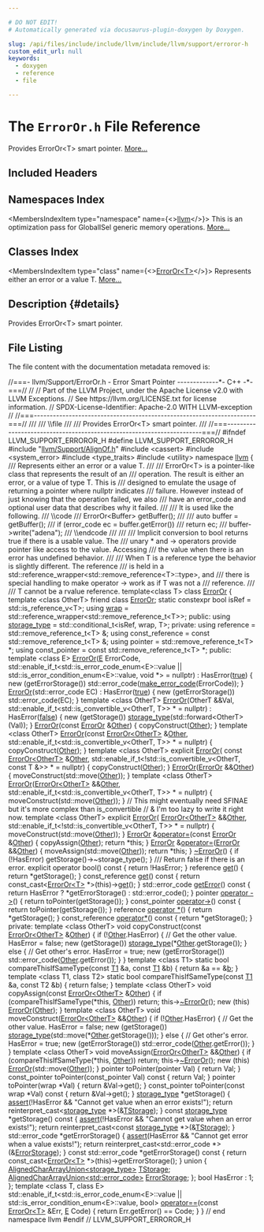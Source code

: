 ```yaml
---

# DO NOT EDIT!
# Automatically generated via docusaurus-plugin-doxygen by Doxygen.

slug: /api/files/include/include/llvm/include/llvm/support/erroror-h
custom_edit_url: null
keywords:
  - doxygen
  - reference
  - file

---
```





# The `ErrorOr.h` File Reference

<DoxygenPage pluginConfig={pluginConfig}>

Provides ErrorOr&lt;T&gt; smart pointer. <a href="#details">More...</a>

## Included Headers

<IncludesList>
<IncludesListItem
  filePath="llvm/Support/AlignOf.h"
  permalink="/docs/api/files/include/include/llvm/include/llvm/support/alignof-h"
  isLocal="true" />
<IncludesListItem
  filePath="cassert"
  permalink=""
  isLocal="false" />
<IncludesListItem
  filePath="system_error"
  permalink=""
  isLocal="false" />
<IncludesListItem
  filePath="type_traits"
  permalink=""
  isLocal="false" />
<IncludesListItem
  filePath="utility"
  permalink=""
  isLocal="false" />
</IncludesList>

## Namespaces Index

<MembersIndex>

<MembersIndexItem
  type="namespace"
  name={<><a href="/docs/api/namespaces/llvm">llvm</a></>}>
This is an optimization pass for GlobalISel generic memory operations. <a href="/docs/api/namespaces/llvm/#details">More...</a>
</MembersIndexItem>

</MembersIndex>

## Classes Index

<MembersIndex>

<MembersIndexItem
  type="class"
  name={<><a href="/docs/api/classes/llvm/erroror">ErrorOr&lt;T&gt;</a></>}>
Represents either an error or a value T. <a href="/docs/api/classes/llvm/erroror/#details">More...</a>
</MembersIndexItem>

</MembersIndex>

## Description {#details}

Provides ErrorOr&lt;T&gt; smart pointer.

## File Listing

The file content with the documentation metadata removed is:

<ProgramListing>

<Link id="l00001" /><CodeLine lineNumber="1"><Highlight kind="comment">//===- llvm/Support/ErrorOr.h - Error Smart Pointer -------------&#42;- C++ -&#42;-===//</Highlight><Highlight kind="normal"></Highlight></CodeLine>
<Link id="l00002" /><CodeLine lineNumber="2"><Highlight kind="normal"></Highlight><Highlight kind="comment">//</Highlight><Highlight kind="normal"></Highlight></CodeLine>
<Link id="l00003" /><CodeLine lineNumber="3"><Highlight kind="normal"></Highlight><Highlight kind="comment">// Part of the LLVM Project, under the Apache License v2.0 with LLVM Exceptions.</Highlight><Highlight kind="normal"></Highlight></CodeLine>
<Link id="l00004" /><CodeLine lineNumber="4"><Highlight kind="normal"></Highlight><Highlight kind="comment">// See https://llvm.org/LICENSE.txt for license information.</Highlight><Highlight kind="normal"></Highlight></CodeLine>
<Link id="l00005" /><CodeLine lineNumber="5"><Highlight kind="normal"></Highlight><Highlight kind="comment">// SPDX-License-Identifier: Apache-2.0 WITH LLVM-exception</Highlight><Highlight kind="normal"></Highlight></CodeLine>
<Link id="l00006" /><CodeLine lineNumber="6"><Highlight kind="normal"></Highlight><Highlight kind="comment">//</Highlight><Highlight kind="normal"></Highlight></CodeLine>
<Link id="l00007" /><CodeLine lineNumber="7"><Highlight kind="normal"></Highlight><Highlight kind="comment">//===----------------------------------------------------------------------===//</Highlight><Highlight kind="comment"></Highlight></CodeLine>
<Link id="l00008" /><CodeLine lineNumber="8"><Highlight kind="comment">///</Highlight></CodeLine>
<Link id="l00009" /><CodeLine lineNumber="9"><Highlight kind="comment">/// \\file</Highlight></CodeLine>
<Link id="l00010" /><CodeLine lineNumber="10"><Highlight kind="comment">///</Highlight></CodeLine>
<Link id="l00011" /><CodeLine lineNumber="11"><Highlight kind="comment">/// Provides ErrorOr&lt;T&gt; smart pointer.</Highlight></CodeLine>
<Link id="l00012" /><CodeLine lineNumber="12"><Highlight kind="comment">///</Highlight><Highlight kind="normal"></Highlight></CodeLine>
<Link id="l00013" /><CodeLine lineNumber="13"><Highlight kind="normal"></Highlight><Highlight kind="comment">//===----------------------------------------------------------------------===//</Highlight><Highlight kind="normal"></Highlight></CodeLine>
<Link id="l00014" /><CodeLine lineNumber="14"><Highlight kind="normal"></Highlight></CodeLine>
<Link id="l00015" /><CodeLine lineNumber="15"><Highlight kind="normal"></Highlight><Highlight kind="preprocessor">#ifndef LLVM&#95;SUPPORT&#95;ERROROR&#95;H</Highlight><Highlight kind="normal"></Highlight></CodeLine>
<Link id="l00016" /><CodeLine lineNumber="16"><Highlight kind="normal"></Highlight><Highlight kind="preprocessor">#define LLVM&#95;SUPPORT&#95;ERROROR&#95;H</Highlight><Highlight kind="normal"></Highlight></CodeLine>
<Link id="l00017" /><CodeLine lineNumber="17"><Highlight kind="normal"></Highlight></CodeLine>
<Link id="l00018" /><CodeLine lineNumber="18"><Highlight kind="normal"></Highlight><Highlight kind="preprocessor">#include &quot;<a href="/docs/api/files/include/include/llvm/include/llvm/support/alignof-h">llvm/Support/AlignOf.h</a>&quot;</Highlight><Highlight kind="normal"></Highlight></CodeLine>
<Link id="l00019" /><CodeLine lineNumber="19"><Highlight kind="normal"></Highlight><Highlight kind="preprocessor">#include &lt;cassert&gt;</Highlight><Highlight kind="normal"></Highlight></CodeLine>
<Link id="l00020" /><CodeLine lineNumber="20"><Highlight kind="normal"></Highlight><Highlight kind="preprocessor">#include &lt;system&#95;error&gt;</Highlight><Highlight kind="normal"></Highlight></CodeLine>
<Link id="l00021" /><CodeLine lineNumber="21"><Highlight kind="normal"></Highlight><Highlight kind="preprocessor">#include &lt;type&#95;traits&gt;</Highlight><Highlight kind="normal"></Highlight></CodeLine>
<Link id="l00022" /><CodeLine lineNumber="22"><Highlight kind="normal"></Highlight><Highlight kind="preprocessor">#include &lt;utility&gt;</Highlight><Highlight kind="normal"></Highlight></CodeLine>
<Link id="l00023" /><CodeLine lineNumber="23"><Highlight kind="normal"></Highlight></CodeLine>
<Link id="l00024" /><CodeLine lineNumber="24"><Highlight kind="normal"></Highlight><Highlight kind="keyword">namespace </Highlight><Highlight kind="normal"><a href="/docs/api/namespaces/llvm">llvm</a> &#123;</Highlight></CodeLine>
<Link id="l00025" /><CodeLine lineNumber="25"><Highlight kind="normal"></Highlight><Highlight kind="comment"></Highlight></CodeLine>
<Link id="l00026" /><CodeLine lineNumber="26"><Highlight kind="comment">/// Represents either an error or a value T.</Highlight></CodeLine>
<Link id="l00027" /><CodeLine lineNumber="27"><Highlight kind="comment">///</Highlight></CodeLine>
<Link id="l00028" /><CodeLine lineNumber="28"><Highlight kind="comment">/// ErrorOr&lt;T&gt; is a pointer-like class that represents the result of an</Highlight></CodeLine>
<Link id="l00029" /><CodeLine lineNumber="29"><Highlight kind="comment">/// operation. The result is either an error, or a value of type T. This is</Highlight></CodeLine>
<Link id="l00030" /><CodeLine lineNumber="30"><Highlight kind="comment">/// designed to emulate the usage of returning a pointer where nullptr indicates</Highlight></CodeLine>
<Link id="l00031" /><CodeLine lineNumber="31"><Highlight kind="comment">/// failure. However instead of just knowing that the operation failed, we also</Highlight></CodeLine>
<Link id="l00032" /><CodeLine lineNumber="32"><Highlight kind="comment">/// have an error&#95;code and optional user data that describes why it failed.</Highlight></CodeLine>
<Link id="l00033" /><CodeLine lineNumber="33"><Highlight kind="comment">///</Highlight></CodeLine>
<Link id="l00034" /><CodeLine lineNumber="34"><Highlight kind="comment">/// It is used like the following.</Highlight></CodeLine>
<Link id="l00035" /><CodeLine lineNumber="35"><Highlight kind="comment">/// \\code</Highlight></CodeLine>
<Link id="l00036" /><CodeLine lineNumber="36"><Highlight kind="comment">///   ErrorOr&lt;Buffer&gt; getBuffer();</Highlight></CodeLine>
<Link id="l00037" /><CodeLine lineNumber="37"><Highlight kind="comment">///</Highlight></CodeLine>
<Link id="l00038" /><CodeLine lineNumber="38"><Highlight kind="comment">///   auto buffer = getBuffer();</Highlight></CodeLine>
<Link id="l00039" /><CodeLine lineNumber="39"><Highlight kind="comment">///   if (error&#95;code ec = buffer.getError())</Highlight></CodeLine>
<Link id="l00040" /><CodeLine lineNumber="40"><Highlight kind="comment">///     return ec;</Highlight></CodeLine>
<Link id="l00041" /><CodeLine lineNumber="41"><Highlight kind="comment">///   buffer-&gt;write(&quot;adena&quot;);</Highlight></CodeLine>
<Link id="l00042" /><CodeLine lineNumber="42"><Highlight kind="comment">/// \\endcode</Highlight></CodeLine>
<Link id="l00043" /><CodeLine lineNumber="43"><Highlight kind="comment">///</Highlight></CodeLine>
<Link id="l00044" /><CodeLine lineNumber="44"><Highlight kind="comment">///</Highlight></CodeLine>
<Link id="l00045" /><CodeLine lineNumber="45"><Highlight kind="comment">/// Implicit conversion to bool returns true if there is a usable value. The</Highlight></CodeLine>
<Link id="l00046" /><CodeLine lineNumber="46"><Highlight kind="comment">/// unary &#42; and -&gt; operators provide pointer like access to the value. Accessing</Highlight></CodeLine>
<Link id="l00047" /><CodeLine lineNumber="47"><Highlight kind="comment">/// the value when there is an error has undefined behavior.</Highlight></CodeLine>
<Link id="l00048" /><CodeLine lineNumber="48"><Highlight kind="comment">///</Highlight></CodeLine>
<Link id="l00049" /><CodeLine lineNumber="49"><Highlight kind="comment">/// When T is a reference type the behavior is slightly different. The reference</Highlight></CodeLine>
<Link id="l00050" /><CodeLine lineNumber="50"><Highlight kind="comment">/// is held in a std::reference&#95;wrapper&lt;std::remove&#95;reference&lt;T&gt;::type&gt;, and</Highlight></CodeLine>
<Link id="l00051" /><CodeLine lineNumber="51"><Highlight kind="comment">/// there is special handling to make operator -&gt; work as if T was not a</Highlight></CodeLine>
<Link id="l00052" /><CodeLine lineNumber="52"><Highlight kind="comment">/// reference.</Highlight></CodeLine>
<Link id="l00053" /><CodeLine lineNumber="53"><Highlight kind="comment">///</Highlight></CodeLine>
<Link id="l00054" /><CodeLine lineNumber="54"><Highlight kind="comment">/// T cannot be a rvalue reference.</Highlight><Highlight kind="normal"></Highlight></CodeLine>
<Link id="l00055" /><CodeLine lineNumber="55"><Highlight kind="normal"></Highlight><Highlight kind="keyword">template</Highlight><Highlight kind="normal">&lt;</Highlight><Highlight kind="keyword">class</Highlight><Highlight kind="normal"> T&gt;</Highlight></CodeLine>
<Link id="l00056" /><CodeLine lineNumber="56" lineLink="/docs/api/classes/llvm/erroror"><Highlight kind="normal"></Highlight><Highlight kind="keyword">class </Highlight><Highlight kind="normal"><a href="/docs/api/classes/llvm/erroror/#a7efd4fdaf2b3305e13c1358dff404193">ErrorOr</a> &#123;</Highlight></CodeLine>
<Link id="l00057" /><CodeLine lineNumber="57" lineLink="/docs/api/classes/llvm/erroror/#a7efd4fdaf2b3305e13c1358dff404193"><Highlight kind="normal">  </Highlight><Highlight kind="keyword">template</Highlight><Highlight kind="normal"> &lt;</Highlight><Highlight kind="keyword">class</Highlight><Highlight kind="normal"> OtherT&gt; </Highlight><Highlight kind="keyword">friend</Highlight><Highlight kind="normal"> </Highlight><Highlight kind="keyword">class </Highlight><Highlight kind="normal"><a href="/docs/api/classes/llvm/erroror/#a7efd4fdaf2b3305e13c1358dff404193">ErrorOr</a>;</Highlight></CodeLine>
<Link id="l00058" /><CodeLine lineNumber="58"><Highlight kind="normal"></Highlight></CodeLine>
<Link id="l00059" /><CodeLine lineNumber="59"><Highlight kind="normal">  </Highlight><Highlight kind="keyword">static</Highlight><Highlight kind="normal"> </Highlight><Highlight kind="keyword">constexpr</Highlight><Highlight kind="normal"> </Highlight><Highlight kind="keywordtype">bool</Highlight><Highlight kind="normal"> isRef = std::is&#95;reference&#95;v&lt;T&gt;;</Highlight></CodeLine>
<Link id="l00060" /><CodeLine lineNumber="60"><Highlight kind="normal"></Highlight></CodeLine>
<Link id="l00061" /><CodeLine lineNumber="61"><Highlight kind="normal">  </Highlight><Highlight kind="keyword">using </Highlight><Highlight kind="normal"><a href="/docs/api/namespaces/llvm/#ac9a23c88949ad27ad62f0ee03254ee3a">wrap</a> = std::reference&#95;wrapper&lt;std::remove&#95;reference&#95;t&lt;T&gt;&gt;;</Highlight></CodeLine>
<Link id="l00062" /><CodeLine lineNumber="62"><Highlight kind="normal"></Highlight></CodeLine>
<Link id="l00063" /><CodeLine lineNumber="63"><Highlight kind="normal"></Highlight><Highlight kind="keyword">public</Highlight><Highlight kind="normal">:</Highlight></CodeLine>
<Link id="l00064" /><CodeLine lineNumber="64" lineLink="/docs/api/classes/llvm/erroror/#a044d928a33e6a9f4c2276ac7aa035459"><Highlight kind="normal">  </Highlight><Highlight kind="keyword">using </Highlight><Highlight kind="normal"><a href="/docs/api/classes/llvm/erroror/#a044d928a33e6a9f4c2276ac7aa035459">storage&#95;type</a> = std::conditional&#95;t&lt;isRef, wrap, T&gt;;</Highlight></CodeLine>
<Link id="l00065" /><CodeLine lineNumber="65"><Highlight kind="normal"></Highlight></CodeLine>
<Link id="l00066" /><CodeLine lineNumber="66"><Highlight kind="normal"></Highlight><Highlight kind="keyword">private</Highlight><Highlight kind="normal">:</Highlight></CodeLine>
<Link id="l00067" /><CodeLine lineNumber="67"><Highlight kind="normal">  </Highlight><Highlight kind="keyword">using </Highlight><Highlight kind="normal">reference = std::remove&#95;reference&#95;t&lt;T&gt; &amp;;</Highlight></CodeLine>
<Link id="l00068" /><CodeLine lineNumber="68"><Highlight kind="normal">  </Highlight><Highlight kind="keyword">using </Highlight><Highlight kind="normal">const&#95;reference = </Highlight><Highlight kind="keyword">const</Highlight><Highlight kind="normal"> std::remove&#95;reference&#95;t&lt;T&gt; &amp;;</Highlight></CodeLine>
<Link id="l00069" /><CodeLine lineNumber="69"><Highlight kind="normal">  </Highlight><Highlight kind="keyword">using </Highlight><Highlight kind="normal">pointer = std::remove&#95;reference&#95;t&lt;T&gt; &#42;;</Highlight></CodeLine>
<Link id="l00070" /><CodeLine lineNumber="70"><Highlight kind="normal">  </Highlight><Highlight kind="keyword">using </Highlight><Highlight kind="normal">const&#95;pointer = </Highlight><Highlight kind="keyword">const</Highlight><Highlight kind="normal"> std::remove&#95;reference&#95;t&lt;T&gt; &#42;;</Highlight></CodeLine>
<Link id="l00071" /><CodeLine lineNumber="71"><Highlight kind="normal"></Highlight></CodeLine>
<Link id="l00072" /><CodeLine lineNumber="72"><Highlight kind="normal"></Highlight><Highlight kind="keyword">public</Highlight><Highlight kind="normal">:</Highlight></CodeLine>
<Link id="l00073" /><CodeLine lineNumber="73"><Highlight kind="normal">  </Highlight><Highlight kind="keyword">template</Highlight><Highlight kind="normal"> &lt;</Highlight><Highlight kind="keyword">class</Highlight><Highlight kind="normal"> E&gt;</Highlight></CodeLine>
<Link id="l00074" /><CodeLine lineNumber="74" lineLink="/docs/api/classes/llvm/erroror/#a2cad52048a7d41edabe8c195f17d96f4"><Highlight kind="normal">  <a href="/docs/api/classes/llvm/erroror/#a2cad52048a7d41edabe8c195f17d96f4">ErrorOr</a>(<a href="/docs/api/files/lib/lib/ir/builtingcs-cpp/#abb2b3a60ccc38a28239e19a1646e0c8a">E</a> ErrorCode,</Highlight></CodeLine>
<Link id="l00075" /><CodeLine lineNumber="75"><Highlight kind="normal">          std::enable&#95;if&#95;t&lt;std::is&#95;error&#95;code&#95;enum&lt;E&gt;::value ||</Highlight></CodeLine>
<Link id="l00076" /><CodeLine lineNumber="76"><Highlight kind="normal">                               std::is&#95;error&#95;condition&#95;enum&lt;E&gt;::value,</Highlight></CodeLine>
<Link id="l00077" /><CodeLine lineNumber="77"><Highlight kind="normal">                           </Highlight><Highlight kind="keywordtype">void</Highlight><Highlight kind="normal"> &#42;&gt; = </Highlight><Highlight kind="keyword">nullptr</Highlight><Highlight kind="normal">)</Highlight></CodeLine>
<Link id="l00078" /><CodeLine lineNumber="78"><Highlight kind="normal">      : HasError(<a href="/docs/api/files/lib/lib/analysis/basicaliasanalysis-cpp/#af6d5cafbdfc5313e65d990120021a3ec">true</a>) &#123;</Highlight></CodeLine>
<Link id="l00079" /><CodeLine lineNumber="79"><Highlight kind="normal">    </Highlight><Highlight kind="keyword">new</Highlight><Highlight kind="normal"> (getErrorStorage()) std::error&#95;code(<a href="/docs/api/namespaces/llvm/#a20e3e08c7de6a230cd66f9e4322c3fbe">make&#95;error&#95;code</a>(ErrorCode));</Highlight></CodeLine>
<Link id="l00080" /><CodeLine lineNumber="80"><Highlight kind="normal">  &#125;</Highlight></CodeLine>
<Link id="l00081" /><CodeLine lineNumber="81"><Highlight kind="normal"></Highlight></CodeLine>
<Link id="l00082" /><CodeLine lineNumber="82" lineLink="/docs/api/classes/llvm/erroror/#a0b9b6eb49cc512af35f805069a24dfa7"><Highlight kind="normal">  <a href="/docs/api/classes/llvm/erroror/#a0b9b6eb49cc512af35f805069a24dfa7">ErrorOr</a>(std::error&#95;code EC) : HasError(<a href="/docs/api/files/lib/lib/analysis/basicaliasanalysis-cpp/#af6d5cafbdfc5313e65d990120021a3ec">true</a>) &#123;</Highlight></CodeLine>
<Link id="l00083" /><CodeLine lineNumber="83"><Highlight kind="normal">    </Highlight><Highlight kind="keyword">new</Highlight><Highlight kind="normal"> (getErrorStorage()) std::error&#95;code(EC);</Highlight></CodeLine>
<Link id="l00084" /><CodeLine lineNumber="84"><Highlight kind="normal">  &#125;</Highlight></CodeLine>
<Link id="l00085" /><CodeLine lineNumber="85"><Highlight kind="normal"></Highlight></CodeLine>
<Link id="l00086" /><CodeLine lineNumber="86"><Highlight kind="normal">  </Highlight><Highlight kind="keyword">template</Highlight><Highlight kind="normal"> &lt;</Highlight><Highlight kind="keyword">class</Highlight><Highlight kind="normal"> OtherT&gt;</Highlight></CodeLine>
<Link id="l00087" /><CodeLine lineNumber="87" lineLink="/docs/api/classes/llvm/erroror/#a0c88a3150a8205e8cda5adfd39764e56"><Highlight kind="normal">  <a href="/docs/api/classes/llvm/erroror/#a0c88a3150a8205e8cda5adfd39764e56">ErrorOr</a>(OtherT &amp;&amp;Val,</Highlight></CodeLine>
<Link id="l00088" /><CodeLine lineNumber="88"><Highlight kind="normal">          std::enable&#95;if&#95;t&lt;std::is&#95;convertible&#95;v&lt;OtherT, T&gt;&gt; &#42; = </Highlight><Highlight kind="keyword">nullptr</Highlight><Highlight kind="normal">)</Highlight></CodeLine>
<Link id="l00089" /><CodeLine lineNumber="89"><Highlight kind="normal">      : HasError(<a href="/docs/api/namespaces/false">false</a>) &#123;</Highlight></CodeLine>
<Link id="l00090" /><CodeLine lineNumber="90"><Highlight kind="normal">    </Highlight><Highlight kind="keyword">new</Highlight><Highlight kind="normal"> (getStorage()) <a href="/docs/api/classes/llvm/erroror/#a044d928a33e6a9f4c2276ac7aa035459">storage&#95;type</a>(std::forward&lt;OtherT&gt;(Val));</Highlight></CodeLine>
<Link id="l00091" /><CodeLine lineNumber="91"><Highlight kind="normal">  &#125;</Highlight></CodeLine>
<Link id="l00092" /><CodeLine lineNumber="92"><Highlight kind="normal"></Highlight></CodeLine>
<Link id="l00093" /><CodeLine lineNumber="93" lineLink="/docs/api/classes/llvm/erroror/#a20081c99e138c9642200e57357ce3030"><Highlight kind="normal">  <a href="/docs/api/classes/llvm/erroror/#a20081c99e138c9642200e57357ce3030">ErrorOr</a>(</Highlight><Highlight kind="keyword">const</Highlight><Highlight kind="normal"> <a href="/docs/api/classes/llvm/erroror/#a7efd4fdaf2b3305e13c1358dff404193">ErrorOr</a> &amp;<a href="/docs/api/namespaces/llvm/#a9eb4f5b98b70ee4fab9614ed58282c1fa6311ae17c1ee52b36e68aaf4ad066387">Other</a>) &#123;</Highlight></CodeLine>
<Link id="l00094" /><CodeLine lineNumber="94"><Highlight kind="normal">    copyConstruct(<a href="/docs/api/namespaces/llvm/#a9eb4f5b98b70ee4fab9614ed58282c1fa6311ae17c1ee52b36e68aaf4ad066387">Other</a>);</Highlight></CodeLine>
<Link id="l00095" /><CodeLine lineNumber="95"><Highlight kind="normal">  &#125;</Highlight></CodeLine>
<Link id="l00096" /><CodeLine lineNumber="96"><Highlight kind="normal"></Highlight></CodeLine>
<Link id="l00097" /><CodeLine lineNumber="97"><Highlight kind="normal">  </Highlight><Highlight kind="keyword">template</Highlight><Highlight kind="normal"> &lt;</Highlight><Highlight kind="keyword">class</Highlight><Highlight kind="normal"> OtherT&gt;</Highlight></CodeLine>
<Link id="l00098" /><CodeLine lineNumber="98" lineLink="/docs/api/classes/llvm/erroror/#a85c93f60d48db111d6c1268fea22e8a5"><Highlight kind="normal">  <a href="/docs/api/classes/llvm/erroror/#a85c93f60d48db111d6c1268fea22e8a5">ErrorOr</a>(</Highlight><Highlight kind="keyword">const</Highlight><Highlight kind="normal"> <a href="/docs/api/classes/llvm/erroror/#a7efd4fdaf2b3305e13c1358dff404193">ErrorOr&lt;OtherT&gt;</a> &amp;<a href="/docs/api/namespaces/llvm/#a9eb4f5b98b70ee4fab9614ed58282c1fa6311ae17c1ee52b36e68aaf4ad066387">Other</a>,</Highlight></CodeLine>
<Link id="l00099" /><CodeLine lineNumber="99"><Highlight kind="normal">          std::enable&#95;if&#95;t&lt;std::is&#95;convertible&#95;v&lt;OtherT, T&gt;&gt; &#42; = </Highlight><Highlight kind="keyword">nullptr</Highlight><Highlight kind="normal">) &#123;</Highlight></CodeLine>
<Link id="l00100" /><CodeLine lineNumber="100"><Highlight kind="normal">    copyConstruct(<a href="/docs/api/namespaces/llvm/#a9eb4f5b98b70ee4fab9614ed58282c1fa6311ae17c1ee52b36e68aaf4ad066387">Other</a>);</Highlight></CodeLine>
<Link id="l00101" /><CodeLine lineNumber="101"><Highlight kind="normal">  &#125;</Highlight></CodeLine>
<Link id="l00102" /><CodeLine lineNumber="102"><Highlight kind="normal"></Highlight></CodeLine>
<Link id="l00103" /><CodeLine lineNumber="103"><Highlight kind="normal">  </Highlight><Highlight kind="keyword">template</Highlight><Highlight kind="normal"> &lt;</Highlight><Highlight kind="keyword">class</Highlight><Highlight kind="normal"> OtherT&gt;</Highlight></CodeLine>
<Link id="l00104" /><CodeLine lineNumber="104" lineLink="/docs/api/classes/llvm/erroror/#abca6cf2d304e0f62ab618356a4ae73a7"><Highlight kind="normal">  </Highlight><Highlight kind="keyword">explicit</Highlight><Highlight kind="normal"> <a href="/docs/api/classes/llvm/erroror/#abca6cf2d304e0f62ab618356a4ae73a7">ErrorOr</a>(</Highlight></CodeLine>
<Link id="l00105" /><CodeLine lineNumber="105"><Highlight kind="normal">      </Highlight><Highlight kind="keyword">const</Highlight><Highlight kind="normal"> <a href="/docs/api/classes/llvm/erroror/#a7efd4fdaf2b3305e13c1358dff404193">ErrorOr&lt;OtherT&gt;</a> &amp;<a href="/docs/api/namespaces/llvm/#a9eb4f5b98b70ee4fab9614ed58282c1fa6311ae17c1ee52b36e68aaf4ad066387">Other</a>,</Highlight></CodeLine>
<Link id="l00106" /><CodeLine lineNumber="106"><Highlight kind="normal">      std::enable&#95;if&#95;t&lt;!std::is&#95;convertible&#95;v&lt;OtherT, const T &amp;&gt;&gt; &#42; = </Highlight><Highlight kind="keyword">nullptr</Highlight><Highlight kind="normal">) &#123;</Highlight></CodeLine>
<Link id="l00107" /><CodeLine lineNumber="107"><Highlight kind="normal">    copyConstruct(<a href="/docs/api/namespaces/llvm/#a9eb4f5b98b70ee4fab9614ed58282c1fa6311ae17c1ee52b36e68aaf4ad066387">Other</a>);</Highlight></CodeLine>
<Link id="l00108" /><CodeLine lineNumber="108"><Highlight kind="normal">  &#125;</Highlight></CodeLine>
<Link id="l00109" /><CodeLine lineNumber="109"><Highlight kind="normal"></Highlight></CodeLine>
<Link id="l00110" /><CodeLine lineNumber="110" lineLink="/docs/api/classes/llvm/erroror/#a56e3928f88902bab6f3c04488ff5fbd4"><Highlight kind="normal">  <a href="/docs/api/classes/llvm/erroror/#a56e3928f88902bab6f3c04488ff5fbd4">ErrorOr</a>(<a href="/docs/api/classes/llvm/erroror/#a7efd4fdaf2b3305e13c1358dff404193">ErrorOr</a> &amp;&amp;<a href="/docs/api/namespaces/llvm/#a9eb4f5b98b70ee4fab9614ed58282c1fa6311ae17c1ee52b36e68aaf4ad066387">Other</a>) &#123;</Highlight></CodeLine>
<Link id="l00111" /><CodeLine lineNumber="111"><Highlight kind="normal">    moveConstruct(std::move(<a href="/docs/api/namespaces/llvm/#a9eb4f5b98b70ee4fab9614ed58282c1fa6311ae17c1ee52b36e68aaf4ad066387">Other</a>));</Highlight></CodeLine>
<Link id="l00112" /><CodeLine lineNumber="112"><Highlight kind="normal">  &#125;</Highlight></CodeLine>
<Link id="l00113" /><CodeLine lineNumber="113"><Highlight kind="normal"></Highlight></CodeLine>
<Link id="l00114" /><CodeLine lineNumber="114"><Highlight kind="normal">  </Highlight><Highlight kind="keyword">template</Highlight><Highlight kind="normal"> &lt;</Highlight><Highlight kind="keyword">class</Highlight><Highlight kind="normal"> OtherT&gt;</Highlight></CodeLine>
<Link id="l00115" /><CodeLine lineNumber="115" lineLink="/docs/api/classes/llvm/erroror/#a791904015531439ae55a4de9c2e201ce"><Highlight kind="normal">  <a href="/docs/api/classes/llvm/erroror/#a791904015531439ae55a4de9c2e201ce">ErrorOr</a>(<a href="/docs/api/classes/llvm/erroror/#a7efd4fdaf2b3305e13c1358dff404193">ErrorOr&lt;OtherT&gt;</a> &amp;&amp;<a href="/docs/api/namespaces/llvm/#a9eb4f5b98b70ee4fab9614ed58282c1fa6311ae17c1ee52b36e68aaf4ad066387">Other</a>,</Highlight></CodeLine>
<Link id="l00116" /><CodeLine lineNumber="116"><Highlight kind="normal">          std::enable&#95;if&#95;t&lt;std::is&#95;convertible&#95;v&lt;OtherT, T&gt;&gt; &#42; = </Highlight><Highlight kind="keyword">nullptr</Highlight><Highlight kind="normal">) &#123;</Highlight></CodeLine>
<Link id="l00117" /><CodeLine lineNumber="117"><Highlight kind="normal">    moveConstruct(std::move(<a href="/docs/api/namespaces/llvm/#a9eb4f5b98b70ee4fab9614ed58282c1fa6311ae17c1ee52b36e68aaf4ad066387">Other</a>));</Highlight></CodeLine>
<Link id="l00118" /><CodeLine lineNumber="118"><Highlight kind="normal">  &#125;</Highlight></CodeLine>
<Link id="l00119" /><CodeLine lineNumber="119"><Highlight kind="normal"></Highlight></CodeLine>
<Link id="l00120" /><CodeLine lineNumber="120"><Highlight kind="normal">  </Highlight><Highlight kind="comment">// This might eventually need SFINAE but it&#39;s more complex than is&#95;convertible</Highlight><Highlight kind="normal"></Highlight></CodeLine>
<Link id="l00121" /><CodeLine lineNumber="121"><Highlight kind="normal">  </Highlight><Highlight kind="comment">// &amp; I&#39;m too lazy to write it right now.</Highlight><Highlight kind="normal"></Highlight></CodeLine>
<Link id="l00122" /><CodeLine lineNumber="122"><Highlight kind="normal">  </Highlight><Highlight kind="keyword">template</Highlight><Highlight kind="normal"> &lt;</Highlight><Highlight kind="keyword">class</Highlight><Highlight kind="normal"> OtherT&gt;</Highlight></CodeLine>
<Link id="l00123" /><CodeLine lineNumber="123" lineLink="/docs/api/classes/llvm/erroror/#ac588a4604a42c9158bfc57eecbf275be"><Highlight kind="normal">  </Highlight><Highlight kind="keyword">explicit</Highlight><Highlight kind="normal"> <a href="/docs/api/classes/llvm/erroror/#ac588a4604a42c9158bfc57eecbf275be">ErrorOr</a>(</Highlight></CodeLine>
<Link id="l00124" /><CodeLine lineNumber="124"><Highlight kind="normal">      <a href="/docs/api/classes/llvm/erroror/#a7efd4fdaf2b3305e13c1358dff404193">ErrorOr&lt;OtherT&gt;</a> &amp;&amp;<a href="/docs/api/namespaces/llvm/#a9eb4f5b98b70ee4fab9614ed58282c1fa6311ae17c1ee52b36e68aaf4ad066387">Other</a>,</Highlight></CodeLine>
<Link id="l00125" /><CodeLine lineNumber="125"><Highlight kind="normal">      std::enable&#95;if&#95;t&lt;!std::is&#95;convertible&#95;v&lt;OtherT, T&gt;&gt; &#42; = </Highlight><Highlight kind="keyword">nullptr</Highlight><Highlight kind="normal">) &#123;</Highlight></CodeLine>
<Link id="l00126" /><CodeLine lineNumber="126"><Highlight kind="normal">    moveConstruct(std::move(<a href="/docs/api/namespaces/llvm/#a9eb4f5b98b70ee4fab9614ed58282c1fa6311ae17c1ee52b36e68aaf4ad066387">Other</a>));</Highlight></CodeLine>
<Link id="l00127" /><CodeLine lineNumber="127"><Highlight kind="normal">  &#125;</Highlight></CodeLine>
<Link id="l00128" /><CodeLine lineNumber="128"><Highlight kind="normal"></Highlight></CodeLine>
<Link id="l00129" /><CodeLine lineNumber="129" lineLink="/docs/api/classes/llvm/erroror/#a7b5cabc7f13c789f90d75c6ed2399092"><Highlight kind="normal">  <a href="/docs/api/classes/llvm/erroror/#a7efd4fdaf2b3305e13c1358dff404193">ErrorOr</a> &amp;<a href="/docs/api/classes/llvm/erroror/#a7b5cabc7f13c789f90d75c6ed2399092">operator=</a>(</Highlight><Highlight kind="keyword">const</Highlight><Highlight kind="normal"> <a href="/docs/api/classes/llvm/erroror/#a7efd4fdaf2b3305e13c1358dff404193">ErrorOr</a> &amp;<a href="/docs/api/namespaces/llvm/#a9eb4f5b98b70ee4fab9614ed58282c1fa6311ae17c1ee52b36e68aaf4ad066387">Other</a>) &#123;</Highlight></CodeLine>
<Link id="l00130" /><CodeLine lineNumber="130"><Highlight kind="normal">    copyAssign(<a href="/docs/api/namespaces/llvm/#a9eb4f5b98b70ee4fab9614ed58282c1fa6311ae17c1ee52b36e68aaf4ad066387">Other</a>);</Highlight></CodeLine>
<Link id="l00131" /><CodeLine lineNumber="131"><Highlight kind="normal">    </Highlight><Highlight kind="keywordflow">return</Highlight><Highlight kind="normal"> &#42;</Highlight><Highlight kind="keyword">this</Highlight><Highlight kind="normal">;</Highlight></CodeLine>
<Link id="l00132" /><CodeLine lineNumber="132"><Highlight kind="normal">  &#125;</Highlight></CodeLine>
<Link id="l00133" /><CodeLine lineNumber="133"><Highlight kind="normal"></Highlight></CodeLine>
<Link id="l00134" /><CodeLine lineNumber="134" lineLink="/docs/api/classes/llvm/erroror/#add58e99c48b004cc71fcc70ab9cfd9a5"><Highlight kind="normal">  <a href="/docs/api/classes/llvm/erroror/#a7efd4fdaf2b3305e13c1358dff404193">ErrorOr</a> &amp;<a href="/docs/api/classes/llvm/erroror/#add58e99c48b004cc71fcc70ab9cfd9a5">operator=</a>(<a href="/docs/api/classes/llvm/erroror/#a7efd4fdaf2b3305e13c1358dff404193">ErrorOr</a> &amp;&amp;<a href="/docs/api/namespaces/llvm/#a9eb4f5b98b70ee4fab9614ed58282c1fa6311ae17c1ee52b36e68aaf4ad066387">Other</a>) &#123;</Highlight></CodeLine>
<Link id="l00135" /><CodeLine lineNumber="135"><Highlight kind="normal">    moveAssign(std::move(<a href="/docs/api/namespaces/llvm/#a9eb4f5b98b70ee4fab9614ed58282c1fa6311ae17c1ee52b36e68aaf4ad066387">Other</a>));</Highlight></CodeLine>
<Link id="l00136" /><CodeLine lineNumber="136"><Highlight kind="normal">    </Highlight><Highlight kind="keywordflow">return</Highlight><Highlight kind="normal"> &#42;</Highlight><Highlight kind="keyword">this</Highlight><Highlight kind="normal">;</Highlight></CodeLine>
<Link id="l00137" /><CodeLine lineNumber="137"><Highlight kind="normal">  &#125;</Highlight></CodeLine>
<Link id="l00138" /><CodeLine lineNumber="138"><Highlight kind="normal"></Highlight></CodeLine>
<Link id="l00139" /><CodeLine lineNumber="139" lineLink="/docs/api/classes/llvm/erroror/#a776812c4ac335832e0799b1318bc4eba"><Highlight kind="normal">  <a href="/docs/api/classes/llvm/erroror/#a776812c4ac335832e0799b1318bc4eba">~ErrorOr</a>() &#123;</Highlight></CodeLine>
<Link id="l00140" /><CodeLine lineNumber="140"><Highlight kind="normal">    </Highlight><Highlight kind="keywordflow">if</Highlight><Highlight kind="normal"> (!HasError)</Highlight></CodeLine>
<Link id="l00141" /><CodeLine lineNumber="141"><Highlight kind="normal">      getStorage()-&gt;~storage&#95;type();</Highlight></CodeLine>
<Link id="l00142" /><CodeLine lineNumber="142"><Highlight kind="normal">  &#125;</Highlight></CodeLine>
<Link id="l00143" /><CodeLine lineNumber="143"><Highlight kind="normal"></Highlight><Highlight kind="comment"></Highlight></CodeLine>
<Link id="l00144" /><CodeLine lineNumber="144"><Highlight kind="comment">  /// Return false if there is an error.</Highlight><Highlight kind="normal"></Highlight></CodeLine>
<Link id="l00145" /><CodeLine lineNumber="145" lineLink="/docs/api/classes/llvm/erroror/#a912f09c878488673ca05dd079bbec829"><Highlight kind="normal">  </Highlight><Highlight kind="keyword">explicit</Highlight><Highlight kind="normal"> </Highlight><Highlight kind="keyword">operator</Highlight><Highlight kind="normal"> bool()</Highlight><Highlight kind="keyword"> const </Highlight><Highlight kind="normal">&#123;</Highlight></CodeLine>
<Link id="l00146" /><CodeLine lineNumber="146"><Highlight kind="normal">    </Highlight><Highlight kind="keywordflow">return</Highlight><Highlight kind="normal"> !HasError;</Highlight></CodeLine>
<Link id="l00147" /><CodeLine lineNumber="147"><Highlight kind="normal">  &#125;</Highlight></CodeLine>
<Link id="l00148" /><CodeLine lineNumber="148"><Highlight kind="normal"></Highlight></CodeLine>
<Link id="l00149" /><CodeLine lineNumber="149" lineLink="/docs/api/classes/llvm/erroror/#a7903f14c3b4fb5b4f9f9fa8b4ee0b4eb"><Highlight kind="normal">  reference <a href="/docs/api/classes/llvm/erroror/#a7903f14c3b4fb5b4f9f9fa8b4ee0b4eb">get</a>() &#123; </Highlight><Highlight kind="keywordflow">return</Highlight><Highlight kind="normal"> &#42;getStorage(); &#125;</Highlight></CodeLine>
<Link id="l00150" /><CodeLine lineNumber="150" lineLink="/docs/api/classes/llvm/erroror/#a06487cfa60a884310d4c65ac6cbe7e71"><Highlight kind="normal">  const&#95;reference <a href="/docs/api/classes/llvm/erroror/#a06487cfa60a884310d4c65ac6cbe7e71">get</a>()</Highlight><Highlight kind="keyword"> const </Highlight><Highlight kind="normal">&#123; </Highlight><Highlight kind="keywordflow">return</Highlight><Highlight kind="normal"> </Highlight><Highlight kind="keyword">const&#95;cast&lt;</Highlight><Highlight kind="normal"><a href="/docs/api/classes/llvm/erroror/#a7efd4fdaf2b3305e13c1358dff404193">ErrorOr&lt;T&gt;</a> &#42;</Highlight><Highlight kind="keyword">&gt;</Highlight><Highlight kind="normal">(</Highlight><Highlight kind="keyword">this</Highlight><Highlight kind="normal">)-&gt;<a href="/docs/api/classes/llvm/erroror/#a06487cfa60a884310d4c65ac6cbe7e71">get</a>(); &#125;</Highlight></CodeLine>
<Link id="l00151" /><CodeLine lineNumber="151"><Highlight kind="normal"></Highlight></CodeLine>
<Link id="l00152" /><CodeLine lineNumber="152" lineLink="/docs/api/classes/llvm/erroror/#a8300c72908f1845c931951ed4b2a2375"><Highlight kind="normal">  std::error&#95;code <a href="/docs/api/classes/llvm/erroror/#a8300c72908f1845c931951ed4b2a2375">getError</a>()</Highlight><Highlight kind="keyword"> const </Highlight><Highlight kind="normal">&#123;</Highlight></CodeLine>
<Link id="l00153" /><CodeLine lineNumber="153"><Highlight kind="normal">    </Highlight><Highlight kind="keywordflow">return</Highlight><Highlight kind="normal"> HasError ? &#42;getErrorStorage() : std::error&#95;code();</Highlight></CodeLine>
<Link id="l00154" /><CodeLine lineNumber="154"><Highlight kind="normal">  &#125;</Highlight></CodeLine>
<Link id="l00155" /><CodeLine lineNumber="155"><Highlight kind="normal"></Highlight></CodeLine>
<Link id="l00156" /><CodeLine lineNumber="156" lineLink="/docs/api/classes/llvm/erroror/#aab0035295464e86743b6ecc4ddcd427b"><Highlight kind="normal">  pointer <a href="/docs/api/classes/llvm/erroror/#aab0035295464e86743b6ecc4ddcd427b">operator -&gt;</a>() &#123;</Highlight></CodeLine>
<Link id="l00157" /><CodeLine lineNumber="157"><Highlight kind="normal">    </Highlight><Highlight kind="keywordflow">return</Highlight><Highlight kind="normal"> toPointer(getStorage());</Highlight></CodeLine>
<Link id="l00158" /><CodeLine lineNumber="158"><Highlight kind="normal">  &#125;</Highlight></CodeLine>
<Link id="l00159" /><CodeLine lineNumber="159"><Highlight kind="normal"></Highlight></CodeLine>
<Link id="l00160" /><CodeLine lineNumber="160" lineLink="/docs/api/classes/llvm/erroror/#acb7e39d04666f982b8a409e7ab804959"><Highlight kind="normal">  const&#95;pointer <a href="/docs/api/classes/llvm/erroror/#acb7e39d04666f982b8a409e7ab804959">operator-&gt;</a>()</Highlight><Highlight kind="keyword"> const </Highlight><Highlight kind="normal">&#123; </Highlight><Highlight kind="keywordflow">return</Highlight><Highlight kind="normal"> toPointer(getStorage()); &#125;</Highlight></CodeLine>
<Link id="l00161" /><CodeLine lineNumber="161"><Highlight kind="normal"></Highlight></CodeLine>
<Link id="l00162" /><CodeLine lineNumber="162" lineLink="/docs/api/classes/llvm/erroror/#a727e57603b3724522121b7846147afa3"><Highlight kind="normal">  reference <a href="/docs/api/classes/llvm/erroror/#a727e57603b3724522121b7846147afa3">operator &#42;</a>() &#123;</Highlight></CodeLine>
<Link id="l00163" /><CodeLine lineNumber="163"><Highlight kind="normal">    </Highlight><Highlight kind="keywordflow">return</Highlight><Highlight kind="normal"> &#42;getStorage();</Highlight></CodeLine>
<Link id="l00164" /><CodeLine lineNumber="164"><Highlight kind="normal">  &#125;</Highlight></CodeLine>
<Link id="l00165" /><CodeLine lineNumber="165"><Highlight kind="normal"></Highlight></CodeLine>
<Link id="l00166" /><CodeLine lineNumber="166" lineLink="/docs/api/classes/llvm/erroror/#a346afb86492b1e9cf12667aec43bd134"><Highlight kind="normal">  const&#95;reference <a href="/docs/api/classes/llvm/erroror/#a346afb86492b1e9cf12667aec43bd134">operator&#42;</a>()</Highlight><Highlight kind="keyword"> const </Highlight><Highlight kind="normal">&#123; </Highlight><Highlight kind="keywordflow">return</Highlight><Highlight kind="normal"> &#42;getStorage(); &#125;</Highlight></CodeLine>
<Link id="l00167" /><CodeLine lineNumber="167"><Highlight kind="normal"></Highlight></CodeLine>
<Link id="l00168" /><CodeLine lineNumber="168"><Highlight kind="normal"></Highlight><Highlight kind="keyword">private</Highlight><Highlight kind="normal">:</Highlight></CodeLine>
<Link id="l00169" /><CodeLine lineNumber="169"><Highlight kind="normal">  </Highlight><Highlight kind="keyword">template</Highlight><Highlight kind="normal"> &lt;</Highlight><Highlight kind="keyword">class</Highlight><Highlight kind="normal"> OtherT&gt;</Highlight></CodeLine>
<Link id="l00170" /><CodeLine lineNumber="170"><Highlight kind="normal">  </Highlight><Highlight kind="keywordtype">void</Highlight><Highlight kind="normal"> copyConstruct(</Highlight><Highlight kind="keyword">const</Highlight><Highlight kind="normal"> <a href="/docs/api/classes/llvm/erroror">ErrorOr&lt;OtherT&gt;</a> &amp;<a href="/docs/api/namespaces/llvm/#a9eb4f5b98b70ee4fab9614ed58282c1fa6311ae17c1ee52b36e68aaf4ad066387">Other</a>) &#123;</Highlight></CodeLine>
<Link id="l00171" /><CodeLine lineNumber="171"><Highlight kind="normal">    </Highlight><Highlight kind="keywordflow">if</Highlight><Highlight kind="normal"> (!<a href="/docs/api/namespaces/llvm/#a9eb4f5b98b70ee4fab9614ed58282c1fa6311ae17c1ee52b36e68aaf4ad066387">Other</a>.HasError) &#123;</Highlight></CodeLine>
<Link id="l00172" /><CodeLine lineNumber="172"><Highlight kind="normal">      </Highlight><Highlight kind="comment">// Get the other value.</Highlight><Highlight kind="normal"></Highlight></CodeLine>
<Link id="l00173" /><CodeLine lineNumber="173"><Highlight kind="normal">      HasError = </Highlight><Highlight kind="keyword">false</Highlight><Highlight kind="normal">;</Highlight></CodeLine>
<Link id="l00174" /><CodeLine lineNumber="174"><Highlight kind="normal">      </Highlight><Highlight kind="keyword">new</Highlight><Highlight kind="normal"> (getStorage()) <a href="/docs/api/classes/llvm/erroror/#a044d928a33e6a9f4c2276ac7aa035459">storage&#95;type</a>(&#42;<a href="/docs/api/namespaces/llvm/#a9eb4f5b98b70ee4fab9614ed58282c1fa6311ae17c1ee52b36e68aaf4ad066387">Other</a>.getStorage());</Highlight></CodeLine>
<Link id="l00175" /><CodeLine lineNumber="175"><Highlight kind="normal">    &#125; </Highlight><Highlight kind="keywordflow">else</Highlight><Highlight kind="normal"> &#123;</Highlight></CodeLine>
<Link id="l00176" /><CodeLine lineNumber="176"><Highlight kind="normal">      </Highlight><Highlight kind="comment">// Get other&#39;s error.</Highlight><Highlight kind="normal"></Highlight></CodeLine>
<Link id="l00177" /><CodeLine lineNumber="177"><Highlight kind="normal">      HasError = </Highlight><Highlight kind="keyword">true</Highlight><Highlight kind="normal">;</Highlight></CodeLine>
<Link id="l00178" /><CodeLine lineNumber="178"><Highlight kind="normal">      </Highlight><Highlight kind="keyword">new</Highlight><Highlight kind="normal"> (getErrorStorage()) std::error&#95;code(<a href="/docs/api/namespaces/llvm/#a9eb4f5b98b70ee4fab9614ed58282c1fa6311ae17c1ee52b36e68aaf4ad066387">Other</a>.getError());</Highlight></CodeLine>
<Link id="l00179" /><CodeLine lineNumber="179"><Highlight kind="normal">    &#125;</Highlight></CodeLine>
<Link id="l00180" /><CodeLine lineNumber="180"><Highlight kind="normal">  &#125;</Highlight></CodeLine>
<Link id="l00181" /><CodeLine lineNumber="181"><Highlight kind="normal"></Highlight></CodeLine>
<Link id="l00182" /><CodeLine lineNumber="182"><Highlight kind="normal">  </Highlight><Highlight kind="keyword">template</Highlight><Highlight kind="normal"> &lt;</Highlight><Highlight kind="keyword">class</Highlight><Highlight kind="normal"> T1&gt;</Highlight></CodeLine>
<Link id="l00183" /><CodeLine lineNumber="183"><Highlight kind="normal">  </Highlight><Highlight kind="keyword">static</Highlight><Highlight kind="normal"> </Highlight><Highlight kind="keywordtype">bool</Highlight><Highlight kind="normal"> compareThisIfSameType(</Highlight><Highlight kind="keyword">const</Highlight><Highlight kind="normal"> <a href="/docs/api/files/lib/lib/target/lib/target/mips/mips16isellowering-cpp/#ac16509a75e3d3fc46b9df1726be486ec">T1</a> &amp;a, </Highlight><Highlight kind="keyword">const</Highlight><Highlight kind="normal"> <a href="/docs/api/files/lib/lib/target/lib/target/mips/mips16isellowering-cpp/#ac16509a75e3d3fc46b9df1726be486ec">T1</a> &amp;b) &#123;</Highlight></CodeLine>
<Link id="l00184" /><CodeLine lineNumber="184"><Highlight kind="normal">    </Highlight><Highlight kind="keywordflow">return</Highlight><Highlight kind="normal"> &amp;a == &amp;<a href="/docs/api/namespaces/llvm/m68k/#ab3a288f2953d8eca3e363959fc2cf38ea92eb5ffee6ae2fec3ad71c777531578f">b</a>;</Highlight></CodeLine>
<Link id="l00185" /><CodeLine lineNumber="185"><Highlight kind="normal">  &#125;</Highlight></CodeLine>
<Link id="l00186" /><CodeLine lineNumber="186"><Highlight kind="normal"></Highlight></CodeLine>
<Link id="l00187" /><CodeLine lineNumber="187"><Highlight kind="normal">  </Highlight><Highlight kind="keyword">template</Highlight><Highlight kind="normal"> &lt;</Highlight><Highlight kind="keyword">class</Highlight><Highlight kind="normal"> T1, </Highlight><Highlight kind="keyword">class</Highlight><Highlight kind="normal"> T2&gt;</Highlight></CodeLine>
<Link id="l00188" /><CodeLine lineNumber="188"><Highlight kind="normal">  </Highlight><Highlight kind="keyword">static</Highlight><Highlight kind="normal"> </Highlight><Highlight kind="keywordtype">bool</Highlight><Highlight kind="normal"> compareThisIfSameType(</Highlight><Highlight kind="keyword">const</Highlight><Highlight kind="normal"> <a href="/docs/api/files/lib/lib/target/lib/target/mips/mips16isellowering-cpp/#ac16509a75e3d3fc46b9df1726be486ec">T1</a> &amp;a, </Highlight><Highlight kind="keyword">const</Highlight><Highlight kind="normal"> T2 &amp;b) &#123;</Highlight></CodeLine>
<Link id="l00189" /><CodeLine lineNumber="189"><Highlight kind="normal">    </Highlight><Highlight kind="keywordflow">return</Highlight><Highlight kind="normal"> </Highlight><Highlight kind="keyword">false</Highlight><Highlight kind="normal">;</Highlight></CodeLine>
<Link id="l00190" /><CodeLine lineNumber="190"><Highlight kind="normal">  &#125;</Highlight></CodeLine>
<Link id="l00191" /><CodeLine lineNumber="191"><Highlight kind="normal"></Highlight></CodeLine>
<Link id="l00192" /><CodeLine lineNumber="192"><Highlight kind="normal">  </Highlight><Highlight kind="keyword">template</Highlight><Highlight kind="normal"> &lt;</Highlight><Highlight kind="keyword">class</Highlight><Highlight kind="normal"> OtherT&gt;</Highlight></CodeLine>
<Link id="l00193" /><CodeLine lineNumber="193"><Highlight kind="normal">  </Highlight><Highlight kind="keywordtype">void</Highlight><Highlight kind="normal"> copyAssign(</Highlight><Highlight kind="keyword">const</Highlight><Highlight kind="normal"> <a href="/docs/api/classes/llvm/erroror/#a7efd4fdaf2b3305e13c1358dff404193">ErrorOr&lt;OtherT&gt;</a> &amp;<a href="/docs/api/namespaces/llvm/#a9eb4f5b98b70ee4fab9614ed58282c1fa6311ae17c1ee52b36e68aaf4ad066387">Other</a>) &#123;</Highlight></CodeLine>
<Link id="l00194" /><CodeLine lineNumber="194"><Highlight kind="normal">    </Highlight><Highlight kind="keywordflow">if</Highlight><Highlight kind="normal"> (compareThisIfSameType(&#42;</Highlight><Highlight kind="keyword">this</Highlight><Highlight kind="normal">, <a href="/docs/api/namespaces/llvm/#a9eb4f5b98b70ee4fab9614ed58282c1fa6311ae17c1ee52b36e68aaf4ad066387">Other</a>))</Highlight></CodeLine>
<Link id="l00195" /><CodeLine lineNumber="195"><Highlight kind="normal">      </Highlight><Highlight kind="keywordflow">return</Highlight><Highlight kind="normal">;</Highlight></CodeLine>
<Link id="l00196" /><CodeLine lineNumber="196"><Highlight kind="normal"></Highlight></CodeLine>
<Link id="l00197" /><CodeLine lineNumber="197"><Highlight kind="normal">    this-&gt;<a href="/docs/api/classes/llvm/erroror/#a776812c4ac335832e0799b1318bc4eba">~ErrorOr</a>();</Highlight></CodeLine>
<Link id="l00198" /><CodeLine lineNumber="198"><Highlight kind="normal">    </Highlight><Highlight kind="keyword">new</Highlight><Highlight kind="normal"> (</Highlight><Highlight kind="keyword">this</Highlight><Highlight kind="normal">) <a href="/docs/api/classes/llvm/erroror/#a7efd4fdaf2b3305e13c1358dff404193">ErrorOr</a>(<a href="/docs/api/namespaces/llvm/#a9eb4f5b98b70ee4fab9614ed58282c1fa6311ae17c1ee52b36e68aaf4ad066387">Other</a>);</Highlight></CodeLine>
<Link id="l00199" /><CodeLine lineNumber="199"><Highlight kind="normal">  &#125;</Highlight></CodeLine>
<Link id="l00200" /><CodeLine lineNumber="200"><Highlight kind="normal"></Highlight></CodeLine>
<Link id="l00201" /><CodeLine lineNumber="201"><Highlight kind="normal">  </Highlight><Highlight kind="keyword">template</Highlight><Highlight kind="normal"> &lt;</Highlight><Highlight kind="keyword">class</Highlight><Highlight kind="normal"> OtherT&gt;</Highlight></CodeLine>
<Link id="l00202" /><CodeLine lineNumber="202"><Highlight kind="normal">  </Highlight><Highlight kind="keywordtype">void</Highlight><Highlight kind="normal"> moveConstruct(<a href="/docs/api/classes/llvm/erroror/#a7efd4fdaf2b3305e13c1358dff404193">ErrorOr&lt;OtherT&gt;</a> &amp;&amp;<a href="/docs/api/namespaces/llvm/#a9eb4f5b98b70ee4fab9614ed58282c1fa6311ae17c1ee52b36e68aaf4ad066387">Other</a>) &#123;</Highlight></CodeLine>
<Link id="l00203" /><CodeLine lineNumber="203"><Highlight kind="normal">    </Highlight><Highlight kind="keywordflow">if</Highlight><Highlight kind="normal"> (!<a href="/docs/api/namespaces/llvm/#a9eb4f5b98b70ee4fab9614ed58282c1fa6311ae17c1ee52b36e68aaf4ad066387">Other</a>.HasError) &#123;</Highlight></CodeLine>
<Link id="l00204" /><CodeLine lineNumber="204"><Highlight kind="normal">      </Highlight><Highlight kind="comment">// Get the other value.</Highlight><Highlight kind="normal"></Highlight></CodeLine>
<Link id="l00205" /><CodeLine lineNumber="205"><Highlight kind="normal">      HasError = </Highlight><Highlight kind="keyword">false</Highlight><Highlight kind="normal">;</Highlight></CodeLine>
<Link id="l00206" /><CodeLine lineNumber="206"><Highlight kind="normal">      </Highlight><Highlight kind="keyword">new</Highlight><Highlight kind="normal"> (getStorage()) <a href="/docs/api/classes/llvm/erroror/#a044d928a33e6a9f4c2276ac7aa035459">storage&#95;type</a>(std::move(&#42;<a href="/docs/api/namespaces/llvm/#a9eb4f5b98b70ee4fab9614ed58282c1fa6311ae17c1ee52b36e68aaf4ad066387">Other</a>.getStorage()));</Highlight></CodeLine>
<Link id="l00207" /><CodeLine lineNumber="207"><Highlight kind="normal">    &#125; </Highlight><Highlight kind="keywordflow">else</Highlight><Highlight kind="normal"> &#123;</Highlight></CodeLine>
<Link id="l00208" /><CodeLine lineNumber="208"><Highlight kind="normal">      </Highlight><Highlight kind="comment">// Get other&#39;s error.</Highlight><Highlight kind="normal"></Highlight></CodeLine>
<Link id="l00209" /><CodeLine lineNumber="209"><Highlight kind="normal">      HasError = </Highlight><Highlight kind="keyword">true</Highlight><Highlight kind="normal">;</Highlight></CodeLine>
<Link id="l00210" /><CodeLine lineNumber="210"><Highlight kind="normal">      </Highlight><Highlight kind="keyword">new</Highlight><Highlight kind="normal"> (getErrorStorage()) std::error&#95;code(<a href="/docs/api/namespaces/llvm/#a9eb4f5b98b70ee4fab9614ed58282c1fa6311ae17c1ee52b36e68aaf4ad066387">Other</a>.getError());</Highlight></CodeLine>
<Link id="l00211" /><CodeLine lineNumber="211"><Highlight kind="normal">    &#125;</Highlight></CodeLine>
<Link id="l00212" /><CodeLine lineNumber="212"><Highlight kind="normal">  &#125;</Highlight></CodeLine>
<Link id="l00213" /><CodeLine lineNumber="213"><Highlight kind="normal"></Highlight></CodeLine>
<Link id="l00214" /><CodeLine lineNumber="214"><Highlight kind="normal">  </Highlight><Highlight kind="keyword">template</Highlight><Highlight kind="normal"> &lt;</Highlight><Highlight kind="keyword">class</Highlight><Highlight kind="normal"> OtherT&gt;</Highlight></CodeLine>
<Link id="l00215" /><CodeLine lineNumber="215"><Highlight kind="normal">  </Highlight><Highlight kind="keywordtype">void</Highlight><Highlight kind="normal"> moveAssign(<a href="/docs/api/classes/llvm/erroror/#a7efd4fdaf2b3305e13c1358dff404193">ErrorOr&lt;OtherT&gt;</a> &amp;&amp;<a href="/docs/api/namespaces/llvm/#a9eb4f5b98b70ee4fab9614ed58282c1fa6311ae17c1ee52b36e68aaf4ad066387">Other</a>) &#123;</Highlight></CodeLine>
<Link id="l00216" /><CodeLine lineNumber="216"><Highlight kind="normal">    </Highlight><Highlight kind="keywordflow">if</Highlight><Highlight kind="normal"> (compareThisIfSameType(&#42;</Highlight><Highlight kind="keyword">this</Highlight><Highlight kind="normal">, <a href="/docs/api/namespaces/llvm/#a9eb4f5b98b70ee4fab9614ed58282c1fa6311ae17c1ee52b36e68aaf4ad066387">Other</a>))</Highlight></CodeLine>
<Link id="l00217" /><CodeLine lineNumber="217"><Highlight kind="normal">      </Highlight><Highlight kind="keywordflow">return</Highlight><Highlight kind="normal">;</Highlight></CodeLine>
<Link id="l00218" /><CodeLine lineNumber="218"><Highlight kind="normal"></Highlight></CodeLine>
<Link id="l00219" /><CodeLine lineNumber="219"><Highlight kind="normal">    this-&gt;<a href="/docs/api/classes/llvm/erroror/#a776812c4ac335832e0799b1318bc4eba">~ErrorOr</a>();</Highlight></CodeLine>
<Link id="l00220" /><CodeLine lineNumber="220"><Highlight kind="normal">    </Highlight><Highlight kind="keyword">new</Highlight><Highlight kind="normal"> (</Highlight><Highlight kind="keyword">this</Highlight><Highlight kind="normal">) <a href="/docs/api/classes/llvm/erroror/#a7efd4fdaf2b3305e13c1358dff404193">ErrorOr</a>(std::move(<a href="/docs/api/namespaces/llvm/#a9eb4f5b98b70ee4fab9614ed58282c1fa6311ae17c1ee52b36e68aaf4ad066387">Other</a>));</Highlight></CodeLine>
<Link id="l00221" /><CodeLine lineNumber="221"><Highlight kind="normal">  &#125;</Highlight></CodeLine>
<Link id="l00222" /><CodeLine lineNumber="222"><Highlight kind="normal"></Highlight></CodeLine>
<Link id="l00223" /><CodeLine lineNumber="223"><Highlight kind="normal">  pointer toPointer(pointer Val) &#123;</Highlight></CodeLine>
<Link id="l00224" /><CodeLine lineNumber="224"><Highlight kind="normal">    </Highlight><Highlight kind="keywordflow">return</Highlight><Highlight kind="normal"> Val;</Highlight></CodeLine>
<Link id="l00225" /><CodeLine lineNumber="225"><Highlight kind="normal">  &#125;</Highlight></CodeLine>
<Link id="l00226" /><CodeLine lineNumber="226"><Highlight kind="normal"></Highlight></CodeLine>
<Link id="l00227" /><CodeLine lineNumber="227"><Highlight kind="normal">  const&#95;pointer toPointer(const&#95;pointer Val)</Highlight><Highlight kind="keyword"> const </Highlight><Highlight kind="normal">&#123; </Highlight><Highlight kind="keywordflow">return</Highlight><Highlight kind="normal"> Val; &#125;</Highlight></CodeLine>
<Link id="l00228" /><CodeLine lineNumber="228"><Highlight kind="normal"></Highlight></CodeLine>
<Link id="l00229" /><CodeLine lineNumber="229"><Highlight kind="normal">  pointer toPointer(wrap &#42;Val) &#123;</Highlight></CodeLine>
<Link id="l00230" /><CodeLine lineNumber="230"><Highlight kind="normal">    </Highlight><Highlight kind="keywordflow">return</Highlight><Highlight kind="normal"> &amp;Val-&gt;get();</Highlight></CodeLine>
<Link id="l00231" /><CodeLine lineNumber="231"><Highlight kind="normal">  &#125;</Highlight></CodeLine>
<Link id="l00232" /><CodeLine lineNumber="232"><Highlight kind="normal"></Highlight></CodeLine>
<Link id="l00233" /><CodeLine lineNumber="233"><Highlight kind="normal">  const&#95;pointer toPointer(</Highlight><Highlight kind="keyword">const</Highlight><Highlight kind="normal"> wrap &#42;Val)</Highlight><Highlight kind="keyword"> const </Highlight><Highlight kind="normal">&#123; </Highlight><Highlight kind="keywordflow">return</Highlight><Highlight kind="normal"> &amp;Val-&gt;get(); &#125;</Highlight></CodeLine>
<Link id="l00234" /><CodeLine lineNumber="234"><Highlight kind="normal"></Highlight></CodeLine>
<Link id="l00235" /><CodeLine lineNumber="235"><Highlight kind="normal">  <a href="/docs/api/classes/llvm/erroror/#a044d928a33e6a9f4c2276ac7aa035459">storage&#95;type</a> &#42;getStorage() &#123;</Highlight></CodeLine>
<Link id="l00236" /><CodeLine lineNumber="236"><Highlight kind="normal">    <a href="/docs/api/files/lib/lib/target/lib/target/amdgpu/silowercontrolflow-cpp/#a4868c5d81c5ccc98c47aeab6244346a0">assert</a>(!HasError &amp;&amp; </Highlight><Highlight kind="stringliteral">&quot;Cannot get value when an error exists!&quot;</Highlight><Highlight kind="normal">);</Highlight></CodeLine>
<Link id="l00237" /><CodeLine lineNumber="237"><Highlight kind="normal">    </Highlight><Highlight kind="keywordflow">return</Highlight><Highlight kind="normal"> </Highlight><Highlight kind="keyword">reinterpret&#95;cast&lt;</Highlight><Highlight kind="normal"><a href="/docs/api/classes/llvm/erroror/#a044d928a33e6a9f4c2276ac7aa035459">storage&#95;type</a> &#42;</Highlight><Highlight kind="keyword">&gt;</Highlight><Highlight kind="normal">(&amp;<a href="/docs/api/classes/llvm/erroror/#ae9376d92779bc32f11940ef7f6d3d8dc">TStorage</a>);</Highlight></CodeLine>
<Link id="l00238" /><CodeLine lineNumber="238"><Highlight kind="normal">  &#125;</Highlight></CodeLine>
<Link id="l00239" /><CodeLine lineNumber="239"><Highlight kind="normal"></Highlight></CodeLine>
<Link id="l00240" /><CodeLine lineNumber="240"><Highlight kind="normal">  </Highlight><Highlight kind="keyword">const</Highlight><Highlight kind="normal"> <a href="/docs/api/classes/llvm/erroror/#a044d928a33e6a9f4c2276ac7aa035459">storage&#95;type</a> &#42;getStorage()</Highlight><Highlight kind="keyword"> const </Highlight><Highlight kind="normal">&#123;</Highlight></CodeLine>
<Link id="l00241" /><CodeLine lineNumber="241"><Highlight kind="normal">    <a href="/docs/api/files/lib/lib/target/lib/target/amdgpu/silowercontrolflow-cpp/#a4868c5d81c5ccc98c47aeab6244346a0">assert</a>(!HasError &amp;&amp; </Highlight><Highlight kind="stringliteral">&quot;Cannot get value when an error exists!&quot;</Highlight><Highlight kind="normal">);</Highlight></CodeLine>
<Link id="l00242" /><CodeLine lineNumber="242"><Highlight kind="normal">    </Highlight><Highlight kind="keywordflow">return</Highlight><Highlight kind="normal"> </Highlight><Highlight kind="keyword">reinterpret&#95;cast&lt;</Highlight><Highlight kind="keyword">const </Highlight><Highlight kind="normal"><a href="/docs/api/classes/llvm/erroror/#a044d928a33e6a9f4c2276ac7aa035459">storage&#95;type</a> &#42;</Highlight><Highlight kind="keyword">&gt;</Highlight><Highlight kind="normal">(&amp;<a href="/docs/api/classes/llvm/erroror/#ae9376d92779bc32f11940ef7f6d3d8dc">TStorage</a>);</Highlight></CodeLine>
<Link id="l00243" /><CodeLine lineNumber="243"><Highlight kind="normal">  &#125;</Highlight></CodeLine>
<Link id="l00244" /><CodeLine lineNumber="244"><Highlight kind="normal"></Highlight></CodeLine>
<Link id="l00245" /><CodeLine lineNumber="245"><Highlight kind="normal">  std::error&#95;code &#42;getErrorStorage() &#123;</Highlight></CodeLine>
<Link id="l00246" /><CodeLine lineNumber="246"><Highlight kind="normal">    <a href="/docs/api/files/lib/lib/target/lib/target/amdgpu/silowercontrolflow-cpp/#a4868c5d81c5ccc98c47aeab6244346a0">assert</a>(HasError &amp;&amp; </Highlight><Highlight kind="stringliteral">&quot;Cannot get error when a value exists!&quot;</Highlight><Highlight kind="normal">);</Highlight></CodeLine>
<Link id="l00247" /><CodeLine lineNumber="247"><Highlight kind="normal">    </Highlight><Highlight kind="keywordflow">return</Highlight><Highlight kind="normal"> </Highlight><Highlight kind="keyword">reinterpret&#95;cast&lt;</Highlight><Highlight kind="normal">std::error&#95;code &#42;</Highlight><Highlight kind="keyword">&gt;</Highlight><Highlight kind="normal">(&amp;<a href="/docs/api/classes/llvm/erroror/#a1676886b24c4de180e2bc5a1c4b58e7e">ErrorStorage</a>);</Highlight></CodeLine>
<Link id="l00248" /><CodeLine lineNumber="248"><Highlight kind="normal">  &#125;</Highlight></CodeLine>
<Link id="l00249" /><CodeLine lineNumber="249"><Highlight kind="normal"></Highlight></CodeLine>
<Link id="l00250" /><CodeLine lineNumber="250"><Highlight kind="normal">  </Highlight><Highlight kind="keyword">const</Highlight><Highlight kind="normal"> std::error&#95;code &#42;getErrorStorage()</Highlight><Highlight kind="keyword"> const </Highlight><Highlight kind="normal">&#123;</Highlight></CodeLine>
<Link id="l00251" /><CodeLine lineNumber="251"><Highlight kind="normal">    </Highlight><Highlight kind="keywordflow">return</Highlight><Highlight kind="normal"> </Highlight><Highlight kind="keyword">const&#95;cast&lt;</Highlight><Highlight kind="normal"><a href="/docs/api/classes/llvm/erroror/#a7efd4fdaf2b3305e13c1358dff404193">ErrorOr&lt;T&gt;</a> &#42;</Highlight><Highlight kind="keyword">&gt;</Highlight><Highlight kind="normal">(</Highlight><Highlight kind="keyword">this</Highlight><Highlight kind="normal">)-&gt;getErrorStorage();</Highlight></CodeLine>
<Link id="l00252" /><CodeLine lineNumber="252"><Highlight kind="normal">  &#125;</Highlight></CodeLine>
<Link id="l00253" /><CodeLine lineNumber="253"><Highlight kind="normal"></Highlight></CodeLine>
<Link id="l00254" /><CodeLine lineNumber="254"><Highlight kind="normal">  </Highlight><Highlight kind="keyword">union </Highlight><Highlight kind="normal">&#123;</Highlight></CodeLine>
<Link id="l00255" /><CodeLine lineNumber="255" lineLink="/docs/api/classes/llvm/erroror/#ae9376d92779bc32f11940ef7f6d3d8dc"><Highlight kind="normal">    <a href="/docs/api/structs/llvm/alignedchararrayunion">AlignedCharArrayUnion&lt;storage&#95;type&gt;</a> <a href="/docs/api/classes/llvm/erroror/#ae9376d92779bc32f11940ef7f6d3d8dc">TStorage</a>;</Highlight></CodeLine>
<Link id="l00256" /><CodeLine lineNumber="256" lineLink="/docs/api/classes/llvm/erroror/#a1676886b24c4de180e2bc5a1c4b58e7e"><Highlight kind="normal">    <a href="/docs/api/structs/llvm/alignedchararrayunion">AlignedCharArrayUnion&lt;std::error&#95;code&gt;</a> <a href="/docs/api/classes/llvm/erroror/#a1676886b24c4de180e2bc5a1c4b58e7e">ErrorStorage</a>;</Highlight></CodeLine>
<Link id="l00257" /><CodeLine lineNumber="257"><Highlight kind="normal">  &#125;;</Highlight></CodeLine>
<Link id="l00258" /><CodeLine lineNumber="258"><Highlight kind="normal">  </Highlight><Highlight kind="keywordtype">bool</Highlight><Highlight kind="normal"> HasError : 1;</Highlight></CodeLine>
<Link id="l00259" /><CodeLine lineNumber="259"><Highlight kind="normal">&#125;;</Highlight></CodeLine>
<Link id="l00260" /><CodeLine lineNumber="260"><Highlight kind="normal"></Highlight></CodeLine>
<Link id="l00261" /><CodeLine lineNumber="261"><Highlight kind="normal"></Highlight><Highlight kind="keyword">template</Highlight><Highlight kind="normal"> &lt;</Highlight><Highlight kind="keyword">class</Highlight><Highlight kind="normal"> T, </Highlight><Highlight kind="keyword">class</Highlight><Highlight kind="normal"> E&gt;</Highlight></CodeLine>
<Link id="l00262" /><CodeLine lineNumber="262"><Highlight kind="normal">std::enable&#95;if&#95;t&lt;std::is&#95;error&#95;code&#95;enum&lt;E&gt;::value ||</Highlight></CodeLine>
<Link id="l00263" /><CodeLine lineNumber="263"><Highlight kind="normal">                     std::is&#95;error&#95;condition&#95;enum&lt;E&gt;::value,</Highlight></CodeLine>
<Link id="l00264" /><CodeLine lineNumber="264"><Highlight kind="normal">                 </Highlight><Highlight kind="keywordtype">bool</Highlight><Highlight kind="normal">&gt;</Highlight></CodeLine>
<Link id="l00265" /><CodeLine lineNumber="265" lineLink="/docs/api/namespaces/llvm/#a5e4b6fed7274d72daa144db7043f4e38"><Highlight kind="normal"><a href="/docs/api/namespaces/llvm/#a4d812a2dd18aa186c164447e20e348e7">operator==</a>(</Highlight><Highlight kind="keyword">const</Highlight><Highlight kind="normal"> <a href="/docs/api/classes/llvm/erroror">ErrorOr&lt;T&gt;</a> &amp;Err, <a href="/docs/api/files/lib/lib/ir/builtingcs-cpp/#abb2b3a60ccc38a28239e19a1646e0c8a">E</a> Code) &#123;</Highlight></CodeLine>
<Link id="l00266" /><CodeLine lineNumber="266"><Highlight kind="normal">  </Highlight><Highlight kind="keywordflow">return</Highlight><Highlight kind="normal"> Err.getError() == Code;</Highlight></CodeLine>
<Link id="l00267" /><CodeLine lineNumber="267"><Highlight kind="normal">&#125;</Highlight></CodeLine>
<Link id="l00268" /><CodeLine lineNumber="268"><Highlight kind="normal"></Highlight></CodeLine>
<Link id="l00269" /><CodeLine lineNumber="269"><Highlight kind="normal">&#125; </Highlight><Highlight kind="comment">// end namespace llvm</Highlight><Highlight kind="normal"></Highlight></CodeLine>
<Link id="l00270" /><CodeLine lineNumber="270"><Highlight kind="normal"></Highlight></CodeLine>
<Link id="l00271" /><CodeLine lineNumber="271"><Highlight kind="normal"></Highlight><Highlight kind="preprocessor">#endif </Highlight><Highlight kind="comment">// LLVM&#95;SUPPORT&#95;ERROROR&#95;H</Highlight><Highlight kind="normal"></Highlight></CodeLine>

</ProgramListing>

</DoxygenPage>
